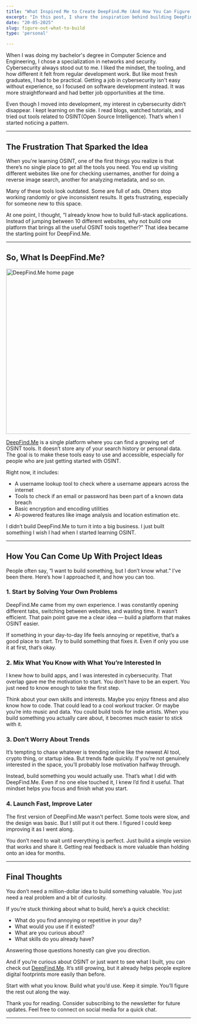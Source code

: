 ```yaml
---
title: "What Inspired Me to Create DeepFind.Me (And How You Can Figure Out What to Build)"
excerpt: "In this post, I share the inspiration behind building DeepFind.Me, an OSINT-powered platform to help people understand their digital footprint. I also break down a practical framework for developers and makers to come up with impactful project ideas; even if they feel stuck or uninspired."
date: "20-05-2025"
slug: figure-out-what-to-build
type: 'personal'

---
```


When I was doing my bachelor's degree in Computer Science and Engineering, I chose a specialization in networks and security. Cybersecurity always stood out to me. I liked the mindset, the tooling, and how different it felt from regular development work. But like most fresh graduates, I had to be practical. Getting a job in cybersecurity isn't easy without experience, so I focused on software development instead. It was more straightforward and had better job opportunities at the time.

Even though I moved into development, my interest in cybersecurity didn’t disappear. I kept learning on the side. I read blogs, watched tutorials, and tried out tools related to OSINT(Open Source Intelligence). That’s when I started noticing a pattern.

---

<h2 class="text-2xl font-semibold text-primary my-4">The Frustration That Sparked the Idea </h2>

When you're learning OSINT, one of the first things you realize is that there’s no single place to get all the tools you need. You end up visiting different websites like one for checking usernames, another for doing a reverse image search, another for analyzing metadata, and so on.

Many of these tools look outdated. Some are full of ads. Others stop working randomly or give inconsistent results. It gets frustrating, especially for someone new to this space.

At one point, I thought, “I already know how to build full-stack applications. Instead of jumping between 10 different websites, why not build one platform that brings all the useful OSINT tools together?”
That idea became the starting point for DeepFind.Me.

---

<h2 class="text-2xl font-semibold text-primary my-4">So, What Is DeepFind.Me?</h2>

<div style={{ display: 'flex', justifyContent: 'center' }}>
  <img src="/blog-images/dfme.png" className="m-4" alt="DeepFind.Me home page" width="800" height="450"/>
</div>

<a class="text-blue-400" href="https://DeepFind.Me" target="_blank">DeepFind.Me</a> is a single platform where you can find a growing set of OSINT tools. It doesn’t store any of your search history or personal data. The goal is to make these tools easy to use and accessible, especially for people who are just getting started with OSINT.

Right now, it includes:
- A username lookup tool to check where a username appears across the internet
- Tools to check if an email or password has been part of a known data breach
- Basic encryption and encoding utilities
- AI-powered features like image analysis and location estimation etc.<br/>

I didn’t build DeepFind.Me to turn it into a big business. I just built something I wish I had when I started learning OSINT.

---

<h2 class="text-2xl font-semibold text-primary my-4">How You Can Come Up With Project Ideas</h2>

People often say, “I want to build something, but I don’t know what.” I’ve been there. Here’s how I approached it, and how you can too.

<h3 class="text-xl font-semibold text-primary my-4">1. Start by Solving Your Own Problems </h3>
DeepFind.Me came from my own experience. I was constantly opening different tabs, switching between websites, and wasting time. It wasn’t efficient. That pain point gave me a clear idea — build a platform that makes OSINT easier.

If something in your day-to-day life feels annoying or repetitive, that’s a good place to start. Try to build something that fixes it. Even if only you use it at first, that’s okay.

<h3 class="text-xl font-semibold text-primary my-4">2. Mix What You Know with What You’re Interested In</h3>
I knew how to build apps, and I was interested in cybersecurity. That overlap gave me the motivation to start. You don’t have to be an expert. You just need to know enough to take the first step.

Think about your own skills and interests. Maybe you enjoy fitness and also know how to code. That could lead to a cool workout tracker. Or maybe you’re into music and data. You could build tools for indie artists. When you build something you actually care about, it becomes much easier to stick with it.

<h3 class="text-xl font-semibold text-primary my-4">3. Don’t Worry About Trends</h3>
It’s tempting to chase whatever is trending online like the newest AI tool, crypto thing, or startup idea. But trends fade quickly. If you’re not genuinely interested in the space, you’ll probably lose motivation halfway through.

Instead, build something you would actually use. That’s what I did with DeepFind.Me. Even if no one else touched it, I knew I’d find it useful. That mindset helps you focus and finish what you start.

<h3 class="text-xl font-semibold text-primary my-4">4. Launch Fast, Improve Later </h3>
The first version of DeepFind.Me wasn’t perfect. Some tools were slow, and the design was basic. But I still put it out there. I figured I could keep improving it as I went along.

You don’t need to wait until everything is perfect. Just build a simple version that works and share it. Getting real feedback is more valuable than holding onto an idea for months.

---

<h2 class="text-2xl font-semibold text-primary my-4">Final Thoughts</h2>

You don’t need a million-dollar idea to build something valuable. You just need a real problem and a bit of curiosity.

If you’re stuck thinking about what to build, here’s a quick checklist:

- What do you find annoying or repetitive in your day?
- What would you use if it existed?
- What are you curious about?
- What skills do you already have?

Answering those questions honestly can give you direction.

And if you’re curious about OSINT or just want to see what I built, you can check out <a class="text-blue-400" href="https://DeepFind.Me" target="_blank">DeepFind.Me</a>. It’s still growing, but it already helps people explore digital footprints more easily than before.

Start with what you know. Build what you’d use. Keep it simple. You’ll figure the rest out along the way. 

Thank you for reading. Consider subscribing to the newsletter for future updates. Feel free to connect on social media for a quick chat.

---